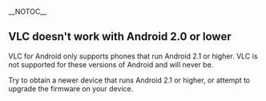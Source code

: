 __NOTOC__
== VLC doesn't work with Android 2.0 or lower ==
VLC for Android only supports phones that run Android 2.1 or higher. VLC is not supported for these versions of Android and will never be.

Try to obtain a newer device that runs Android 2.1 or higher, or attempt to upgrade the firmware on your device.

{{VSG}}